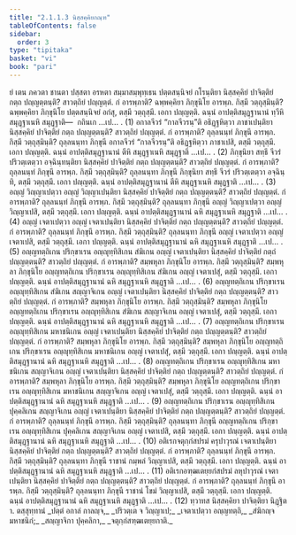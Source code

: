 ```yaml
---
title: "2.1.1.3 นิสฺสคฺคิยกณฺฑ"
tableOfContents: false
sidebar:
  order: 3
type: "tipitaka"
basket: "vi"
book: "pari"
---
```



<DynamicBreadcrumb />

<Division number="217" book="pari">

<Paragraph number="703" book="pari">
ยํ เตน ภควตา ชานตา ปสฺสตา อรหตา สมฺมาสมฺพุทฺเธน ปตฺตสนฺนิจยํ กโรนฺติยา นิสฺสคฺคิยํ ปาจิตฺติยํ กตฺถ ปญฺญตฺตนฺติ? สาวตฺถิยํ ปญฺญตฺตํ. กํ อารพฺภาติ? ฉพฺพคฺคิยา ภิกฺขุนิโย อารพฺภ. กิสฺมึ วตฺถุสฺมินฺติ? ฉพฺพคฺคิยา ภิกฺขุนิโย ปตฺตสนฺนิจยํ อกํสุ, ตสฺมึ วตฺถุสฺมึ. เอกา ปญฺญตฺติ. ฉนฺนํ อาปตฺติสมุฏฺฐานานํ ทฺวีหิ สมุฏฺฐาเนหิ สมุฏฺฐาติ—  กถินเก …เป… . (1)
</Paragraph>

<Paragraph number="704" book="pari">
อกาลจีวรํ “กาลจีวรนฺ”ติ อธิฏฺฐหิตฺวา ภาชาเปนฺติยา นิสฺสคฺคิยํ ปาจิตฺติยํ กตฺถ ปญฺญตฺตนฺติ? สาวตฺถิยํ ปญฺญตฺตํ. กํ อารพฺภาติ? ถุลฺลนนฺทํ ภิกฺขุนึ อารพฺภ. กิสฺมึ วตฺถุสฺมินฺติ? ถุลฺลนนฺทา ภิกฺขุนี อกาลจีวรํ “กาลจีวรนฺ”ติ อธิฏฺฐหิตฺวา ภาชาเปสิ, ตสฺมึ วตฺถุสฺมึ. เอกา ปญฺญตฺติ. ฉนฺนํ อาปตฺติสมุฏฺฐานานํ ตีหิ สมุฏฺฐาเนหิ สมุฏฺฐาติ …เป… . (2)
</Paragraph>

<Paragraph number="705" book="pari">
ภิกฺขุนิยา สทฺธึ จีวรํ ปริวตฺเตตฺวา อจฺฉินฺทนฺติยา นิสฺสคฺคิยํ ปาจิตฺติยํ กตฺถ ปญฺญตฺตนฺติ? สาวตฺถิยํ ปญฺญตฺตํ. กํ อารพฺภาติ? ถุลฺลนนฺทํ ภิกฺขุนึ อารพฺภ. กิสฺมึ วตฺถุสฺมินฺติ? ถุลฺลนนฺทา ภิกฺขุนี ภิกฺขุนิยา สทฺธึ จีวรํ ปริวตฺเตตฺวา อจฺฉินฺทิ, ตสฺมึ วตฺถุสฺมึ. เอกา ปญฺญตฺติ. ฉนฺนํ อาปตฺติสมุฏฺฐานานํ ตีหิ สมุฏฺฐาเนหิ สมุฏฺฐาติ …เป… . (3)
</Paragraph>

<Paragraph number="706" book="pari">
อญฺญํ วิญฺญาเปตฺวา อญฺญํ วิญฺญาเปนฺติยา นิสฺสคฺคิยํ ปาจิตฺติยํ กตฺถ ปญฺญตฺตนฺติ? สาวตฺถิยํ ปญฺญตฺตํ. กํ อารพฺภาติ? ถุลฺลนนฺทํ ภิกฺขุนึ อารพฺภ. กิสฺมึ วตฺถุสฺมินฺติ? ถุลฺลนนฺทา ภิกฺขุนี อญฺญํ วิญฺญาเปตฺวา อญฺญํ วิญฺญาเปสิ, ตสฺมึ วตฺถุสฺมึ. เอกา ปญฺญตฺติ. ฉนฺนํ อาปตฺติสมุฏฺฐานานํ ฉหิ สมุฏฺฐาเนหิ สมุฏฺฐาติ …เป… . (4)
</Paragraph>

<Paragraph number="707" book="pari">
อญฺญํ เจตาเปตฺวา อญฺญํ เจตาเปนฺติยา นิสฺสคฺคิยํ ปาจิตฺติยํ กตฺถ ปญฺญตฺตนฺติ? สาวตฺถิยํ ปญฺญตฺตํ. กํ อารพฺภาติ? ถุลฺลนนฺทํ ภิกฺขุนึ อารพฺภ. กิสฺมึ วตฺถุสฺมินฺติ? ถุลฺลนนฺทา ภิกฺขุนี อญฺญํ เจตาเปตฺวา อญฺญํ เจตาเปสิ, ตสฺมึ วตฺถุสฺมึ. เอกา ปญฺญตฺติ. ฉนฺนํ อาปตฺติสมุฏฺฐานานํ ฉหิ สมุฏฺฐาเนหิ สมุฏฺฐาติ …เป… . (5)
</Paragraph>

<Paragraph number="708" book="pari">
อญฺญทตฺถิเกน ปริกฺขาเรน อญฺญุทฺทิสิเกน สํฆิเกน อญฺญํ เจตาเปนฺติยา นิสฺสคฺคิยํ ปาจิตฺติยํ กตฺถํ ปญฺญตฺตนฺติ? สาวตฺถิยํ ปญฺญตฺตํ. กํ อารพฺภาติ? สมฺพหุลา ภิกฺขุนิโย อารพฺภ. กิสฺมึ วตฺถุสฺมินฺติ? สมฺพหุลา ภิกฺขุนิโย อญฺญทตฺถิเกน ปริกฺขาเรน อญฺญุทฺทิสิเกน สํฆิเกน อญฺญํ เจตาเปสุํ, ตสฺมึ วตฺถุสฺมึ. เอกา ปญฺญตฺติ. ฉนฺนํ อาปตฺติสมุฏฺฐานานํ ฉหิ สมุฏฺฐาเนหิ สมุฏฺฐาติ …เป… . (6)
</Paragraph>

<Paragraph number="709" book="pari">
อญฺญทตฺถิเกน ปริกฺขาเรน อญฺญุทฺทิสิเกน สํฆิเกน สญฺญาจิเกน อญฺญํ เจตาเปนฺติยา นิสฺสคฺคิยํ ปาจิตฺติยํ กตฺถ ปญฺญตฺตนฺติ? สาวตฺถิยํ ปญฺญตฺตํ. กํ อารพฺภาติ? สมฺพหุลา ภิกฺขุนิโย อารพฺภ. กิสฺมึ วตฺถุสฺมินฺติ? สมฺพหุลา ภิกฺขุนิโย อญฺญทตฺถิเกน ปริกฺขาเรน อญฺญุทฺทิสิเกน สํฆิเกน สญฺญาจิเกน อญฺญํ เจตาเปสุํ, ตสฺมึ วตฺถุสฺมึ. เอกา ปญฺญตฺติ. ฉนฺนํ อาปตฺติสมุฏฺฐานานํ ฉหิ สมุฏฺฐาเนหิ สมุฏฺฐาติ …เป… . (7)
</Paragraph>

<Paragraph number="710" book="pari">
อญฺญทตฺถิเกน ปริกฺขาเรน อญฺญุทฺทิสิเกน มหาชนิเกน อญฺญํ เจตาเปนฺติยา นิสฺสคฺคิยํ ปาจิตฺติยํ กตฺถ ปญฺญตฺตนฺติ? สาวตฺถิยํ ปญฺญตฺตํ. กํ อารพฺภาติ? สมฺพหุลา ภิกฺขุนิโย อารพฺภ. กิสฺมึ วตฺถุสฺมินฺติ? สมฺพหุลา ภิกฺขุนิโย อญฺญทตฺถิเกน ปริกฺขาเรน อญฺญุทฺทิสิเกน มหาชนิเกน อญฺญํ เจตาเปสุํ, ตสฺมึ วตฺถุสฺมึ. เอกา ปญฺญตฺติ. ฉนฺนํ อาปตฺติสมุฏฺฐานานํ ฉหิ สมุฏฺฐาเนหิ สมุฏฺฐาติ …เป… . (8)
</Paragraph>

<Paragraph number="711" book="pari">
อญฺญทตฺถิเกน ปริกฺขาเรน อญฺญุทฺทิสิเกน มหาชนิเกน สญฺญาจิเกน อญฺญํ เจตาเปนฺติยา นิสฺสคฺคิยํ ปาจิตฺติยํ กตฺถ ปญฺญตฺตนฺติ? สาวตฺถิยํ ปญฺญตฺตํ. กํ อารพฺภาติ? สมฺพหุลา ภิกฺขุนิโย อารพฺภ. กิสฺมึ วตฺถุสฺมินฺติ? สมฺพหุลา ภิกฺขุนิโย อญฺญทตฺถิเกน ปริกฺขาเรน อญฺญุทฺทิสิเกน มหาชนิเกน สญฺญาจิเกน อญฺญํ เจตาเปสุํ, ตสฺมึ วตฺถุสฺมึ. เอกา ปญฺญตฺติ. ฉนฺนํ อาปตฺติสมุฏฺฐานานํ ฉหิ สมุฏฺฐาเนหิ สมุฏฺฐาติ …เป… . (9)
</Paragraph>

<Paragraph number="712" book="pari">
อญฺญทตฺถิเกน ปริกฺขาเรน อญฺญุทฺทิสิเกน ปุคฺคลิเกน สญฺญาจิเกน อญฺญํ เจตาเปนฺติยา นิสฺสคฺคิยํ ปาจิตฺติยํ กตฺถ ปญฺญตฺตนฺติ? สาวตฺถิยํ ปญฺญตฺตํ. กํ อารพฺภาติ? ถุลฺลนนฺทํ ภิกฺขุนึ อารพฺภ. กิสฺมึ วตฺถุสฺมินฺติ? ถุลฺลนนฺทา ภิกฺขุนี อญฺญทตฺถิเกน ปริกฺขาเรน อญฺญุทฺทิสิเกน ปุคฺคลิเกน สญฺญาจิเกน อญฺญํ เจตาเปสิ, ตสฺมึ วตฺถุสฺมึ. เอกา ปญฺญตฺติ. ฉนฺนํ อาปตฺติสมุฏฺฐานานํ ฉหิ สมุฏฺฐาเนหิ สมุฏฺฐาติ …เป… . (10)
</Paragraph>

<Paragraph number="713" book="pari">
อติเรกจตุกฺกํสปรมํ ครุปาวุรณํ เจตาเปนฺติยา นิสฺสคฺคิยํ ปาจิตฺติยํ กตฺถ ปญฺญตฺตนฺติ? สาวตฺถิยํ ปญฺญตฺตํ. กํ อารพฺภาติ? ถุลฺลนนฺทํ ภิกฺขุนึ อารพฺภ. กิสฺมึ วตฺถุสฺมินฺติ? ถุลฺลนนฺทา ภิกฺขุนี ราชานํ กมฺพลํ วิญฺญาเปสิ, ตสฺมึ วตฺถุสฺมึ. เอกา ปญฺญตฺติ. ฉนฺนํ อาปตฺติสมุฏฺฐานานํ ฉหิ สมุฏฺฐาเนหิ สมุฏฺฐาติ …เป… . (11)
</Paragraph>

<Paragraph number="714" book="pari">
อติเรกอฑฺฒเตยฺยกํสปรมํ ลหุปาวุรณํ เจตาเปนฺติยา นิสฺสคฺคิยํ ปาจิตฺติยํ กตฺถ ปญฺญตฺตนฺติ? สาวตฺถิยํ ปญฺญตฺตํ. กํ อารพฺภาติ? ถุลฺลนนฺทํ ภิกฺขุนึ อารพฺภ. กิสฺมึ วตฺถุสฺมินฺติ? ถุลฺลนนฺทา ภิกฺขุนี ราชานํ โขมํ วิญฺญาเปสิ, ตสฺมึ วตฺถุสฺมึ. เอกา ปญฺญตฺติ. ฉนฺนํ อาปตฺติสมุฏฺฐานานํ ฉหิ สมุฏฺฐาเนหิ สมุฏฺฐาติ …เป… . (12)

</Paragraph>
</Division>

<Paragraph number="715" type="center" book="pari">
ทฺวาทส นิสฺสคฺคิยา ปาจิตฺติยา นิฏฺฐิตา.



</Paragraph>

<Paragraph number="716" type="center" book="pari">
ตสฺสุทฺทานํ


</Paragraph>

<Paragraph number="717" type="verses" book="pari">
_ปตฺตํ อกาลํ กาลญฺจ,_  
_ปริวตฺเต จ วิญฺญาเป;_  
_เจตาเปตฺวา อญฺญทตฺถิ,_  
_สํฆิกญฺจ มหาชนิกํ;_  
_สญฺญาจิกา ปุคฺคลิกา,_  
_จตุกฺกํสฑฺฒเตยฺยกาติ._
</Paragraph>